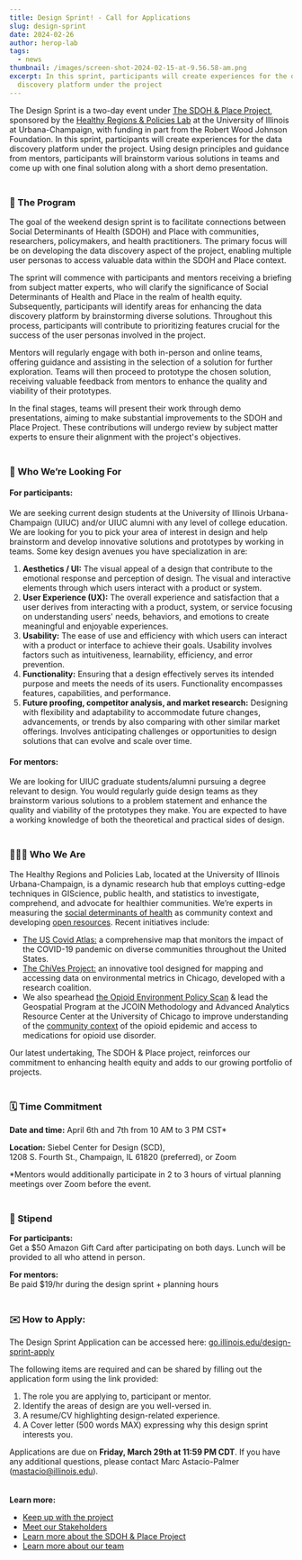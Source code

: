 ```yaml
---
title: Design Sprint! - Call for Applications
slug: design-sprint
date: 2024-02-26
author: herop-lab
tags:
  - news
thumbnail: /images/screen-shot-2024-02-15-at-9.56.58-am.png
excerpt: In this sprint, participants will create experiences for the data
  discovery platform under the project
---
```

The Design Sprint is a two-day event under [The SDOH & Place Project](https://sdohplace.org/), sponsored by the [Healthy Regions & Policies Lab](http://www.healthyregions.org) at the University of Illinois at Urbana-Champaign, with funding in part from the Robert Wood Johnson Foundation. In this sprint, participants will create experiences for the data discovery platform under the project. Using design principles and guidance from mentors, participants will brainstorm various solutions in teams and come up with one final solution along with a short demo presentation.\
ㅤ

### 💼 The Program

The goal of the weekend design sprint is to facilitate connections between Social Determinants of Health (SDOH) and Place with communities, researchers, policymakers, and health practitioners. The primary focus will be on developing the data discovery aspect of the project, enabling multiple user personas to access valuable data within the SDOH and Place context.

The sprint will commence with participants and mentors receiving a briefing from subject matter experts, who will clarify the significance of Social Determinants of Health and Place in the realm of health equity. Subsequently, participants will identify areas for enhancing the data discovery platform by brainstorming diverse solutions. Throughout this process, participants will contribute to prioritizing features crucial for the success of the user personas involved in the project.

Mentors will regularly engage with both in-person and online teams, offering guidance and assisting in the selection of a solution for further exploration. Teams will then proceed to prototype the chosen solution, receiving valuable feedback from mentors to enhance the quality and viability of their prototypes.

In the final stages, teams will present their work through demo presentations, aiming to make substantial improvements to the SDOH and Place Project. These contributions will undergo review by subject matter experts to ensure their alignment with the project's objectives.\
ㅤ

### 🔎 Who We’re Looking For

#### For participants:

We are seeking current design students at the University of Illinois Urbana-Champaign (UIUC) and/or UIUC alumni with any level of college education.  We are looking for you to pick your area of interest in design and help brainstorm and develop innovative solutions and prototypes by working in teams. Some key design avenues you have specialization in are:

1. **Aesthetics / UI:** The visual appeal of a design that contribute to the emotional response and perception of design. The visual and interactive elements through which users interact with a product or system.
2. **User Experience (UX):** The overall experience and satisfaction that a user derives from interacting with a product, system, or service focusing on understanding users' needs, behaviors, and emotions to create meaningful and enjoyable experiences.
3. **Usability:** The ease of use and efficiency with which users can interact with a product or interface to achieve their goals. Usability involves factors such as intuitiveness, learnability, efficiency, and error prevention.
4. **Functionality:** Ensuring that a design effectively serves its intended purpose and meets the needs of its users. Functionality encompasses features, capabilities, and performance.
5. **Future proofing, competitor analysis, and market research:** Designing with flexibility and adaptability to accommodate future changes, advancements, or trends by also comparing with other similar market offerings. Involves anticipating challenges or opportunities to design solutions that can evolve and scale over time.

#### For mentors:

We are looking for UIUC graduate students/alumni pursuing a degree relevant to design. You would regularly guide design teams as they brainstorm various solutions to a problem statement and enhance the quality and viability of the prototypes they make. You are expected to have a working knowledge of both the theoretical and practical sides of design.\
ㅤ

### 🧑‍🤝‍🧑 Who We Are

The Healthy Regions and Policies Lab, located at the University of Illinois Urbana-Champaign, is a dynamic research hub that employs cutting-edge techniques in GIScience, public health, and statistics to investigate, comprehend, and advocate for healthier communities. We’re experts in measuring the [social determinants of health](https://jamanetwork.com/journals/jamanetworkopen/fullarticle/2759757) as community context and developing [open resources](https://healthyregions.org/resources/). Recent initiatives include:

* [The US Covid Atlas:](https://uscovidatlas.org/) a comprehensive map that monitors the impact of the COVID-19 pandemic on diverse communities throughout the United States.
* [The ChiVes Project:](https://chichives.com/) an innovative tool designed for mapping and accessing data on environmental metrics in Chicago, developed with a research coalition.
* We also spearhead [the Opioid Environment Policy Scan](https://oeps.healthyregions.org/) & lead the Geospatial Program at the JCOIN Methodology and Advanced Analytics Resource Center at the University of Chicago to improve understanding of the [community context](https://jamanetwork.com/journals/jamanetworkopen/fullarticle/2791296) of the opioid epidemic and access to medications for opioid use disorder.

Our latest undertaking, The SDOH & Place project, reinforces our commitment to enhancing health equity and adds to our growing portfolio of projects.\
ㅤ

### 🗓️ Time Commitment

**Date and time:** April 6th and 7th from 10 AM to 3 PM CST*

**Location:** Siebel Center for Design (SCD), \
1208 S. Fourth St., Champaign, IL 61820 (preferred), or Zoom

\*Mentors would additionally participate in 2 to 3 hours of virtual planning meetings over Zoom before the event.\
ㅤ

### 👛 Stipend

**For participants:**\
Get a $50 Amazon Gift Card after participating on both days. Lunch will be provided to all who attend in person.

**For mentors:**\
Be paid $19/hr during the design sprint + planning hours\
ㅤ

### ✉️ How to Apply:

The Design Sprint Application can be accessed here: [go.illinois.edu/design-sprint-apply](https://go.illinois.edu/design-sprint-apply)[](https://go.illinois.edu/design-sprint-apply)

The following items are required and can be shared by filling out the application form using the link provided:

1. The role you are applying to, participant or mentor.
2. Identify the areas of design are you well-versed in.
3. A resume/CV highlighting design-related experience.
4. A Cover letter (500 words MAX) expressing why this design sprint interests you.

Applications are due on **Friday, March 29th at 11:59 PM CDT**. If you have any additional questions, please contact Marc Astacio-Palmer (mastacio@illinois.edu).\
ㅤ

**Learn more:**

* [Keep up with the project](https://sdohplace.org/news)
* [Meet our Stakeholders](https://sdohplace.org/news/introducing-our-advisory-boards)
* [Learn more about the SDOH & Place Project](https://sdohplace.org/news/introducing-the-sdoh-place-project)
* [Learn more about our team](https://sdohplace.org/about)
